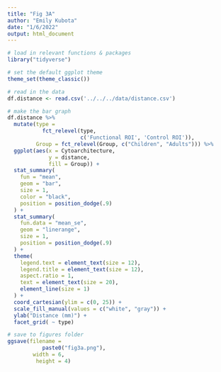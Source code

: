 ```yaml
---
title: "Fig 3A"
author: "Emily Kubota"
date: "1/6/2022"
output: html_document
---
```


```r
# load in relevant functions & packages 
library("tidyverse")

# set the default ggplot theme 
theme_set(theme_classic())
```

```r
# read in the data 
df.distance <- read.csv('../../../data/distance.csv')
```

```r
# make the bar graph
df.distance %>%
  mutate(type =
           fct_relevel(type,
                       c('Functional ROI', 'Control ROI')),
         Group = fct_relevel(Group, c("Children", "Adults"))) %>%
  ggplot(aes(x = Cytoarchitecture,
             y = distance,
             fill = Group)) +
  stat_summary(
    fun = "mean",
    geom = "bar",
    size = 1,
    color = "black",
    position = position_dodge(.9)
  ) +
  stat_summary(
    fun.data = "mean_se",
    geom = "linerange",
    size = 1,
    position = position_dodge(.9)
  ) +
  theme(
    legend.text = element_text(size = 12),
    legend.title = element_text(size = 12),
    aspect.ratio = 1,
    text = element_text(size = 20),
    element_line(size = 1)
  ) +
  coord_cartesian(ylim = c(0, 25)) +
  scale_fill_manual(values = c("white", "gray")) +
  ylab("Distance (mm)") +
  facet_grid( ~ type)

# save to figures folder
ggsave(filename = 
           paste0("fig3a.png"),
        width = 6,
         height = 4)
```

